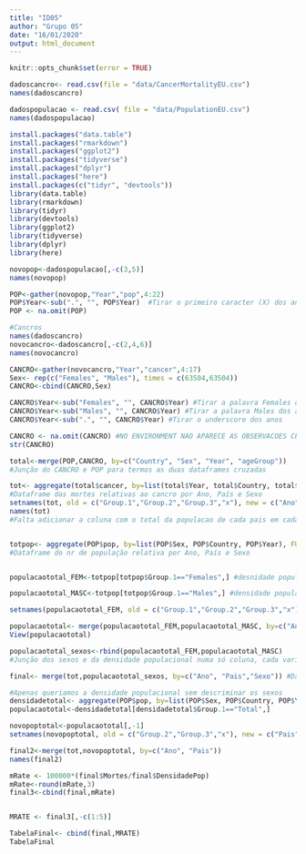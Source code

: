 ```yaml
---
title: "ID05"
author: "Grupo 05"
date: "16/01/2020"
output: html_document
---
```


```r
knitr::opts_chunk$set(error = TRUE)
```

```r
dadoscancro<- read.csv(file = "data/CancerMortalityEU.csv")
names(dadoscancro)

```


```r

dadospopulacao <- read.csv( file = "data/PopulationEU.csv")
names(dadospopulacao)
```

```r
install.packages("data.table")
install.packages("rmarkdown")
install.packages("ggplot2")
install.packages("tidyverse")
install.packages("dplyr")
install.packages("here")
install.packages(c("tidyr", "devtools"))
library(data.table)
library(rmarkdown)
library(tidyr)
library(devtools)
library(ggplot2)
library(tidyverse)
library(dplyr)
library(here)
```

```r
novopop<-dadospopulacao[,-c(3,5)]
names(novopop)

POP<-gather(novopop,"Year","pop",4:22)
POP$Year<-sub(".", "", POP$Year)  #Tirar o primeiro caracter (X) dos anos
POP <- na.omit(POP)
```


```r

#Cancros
names(dadoscancro)
novocancro<-dadoscancro[,-c(2,4,6)]
names(novocancro)

CANCRO<-gather(novocancro,"Year","cancer",4:17)
Sex<- rep(c("Females", "Males"), times = c(63504,63504))
CANCRO<-cbind(CANCRO,Sex)

CANCRO$Year<-sub("Females", "", CANCRO$Year) #Tirar a palavra Females dos anos
CANCRO$Year<-sub("Males", "", CANCRO$Year) #Tirar a palavra Males dos anos
CANCRO$Year<-sub(".", "", CANCRO$Year) #Tirar o underscore dos anos

CANCRO <- na.omit(CANCRO) #NO ENVIRONMENT NAO APARECE AS OBSERVACOES CERTAS
str(CANCRO)

```


```r

total<-merge(POP,CANCRO, by=c("Country", "Sex", "Year", "ageGroup"))
#Junção do CANCRO e POP para termos as duas dataframes cruzadas

tot<- aggregate(total$cancer, by=list(total$Year, total$Country, total$Sex), FUN=sum)
#Dataframe das mortes relativas ao cancro por Ano, País e Sexo
setnames(tot, old = c("Group.1","Group.2","Group.3","x"), new = c("Ano", "Pais", "Sexo","Mortes"))
names(tot)
#Falta adicionar a coluna com o total da populacao de cada pais em cada ano respectivamente


totpop<- aggregate(POP$pop, by=list(POP$Sex, POP$Country, POP$Year), FUN=sum)
#Dataframe do nr de população relativa por Ano, País e Sexo


populacaototal_FEM<-totpop[totpop$Group.1=="Females",] #desnidade populacional do sexo feminino

populacaototal_MASC<-totpop[totpop$Group.1=="Males",] #densidade populacional do sexo masculino

setnames(populacaototal_FEM, old = c("Group.1","Group.2","Group.3","x"), new = c("Sexo","Pais","Ano", "DensidadePop" ))

populacaototal<- merge(populacaototal_FEM,populacaototal_MASC, by=c("Ano", "Pais")) #dataframe com a população por sexo
View(populacaototal)

populacaototal_sexos<-rbind(populacaototal_FEM,populacaototal_MASC) 
#Junção dos sexos e da densidade populacional numa só coluna, cada variável

final<- merge(tot,populacaototal_sexos, by=c("Ano", "Pais","Sexo")) #Dataframe com a população total e o nr de mortes

```


```r

#Apenas queriamos a densidade populacional sem descriminar os sexos
densidadetotal<- aggregate(POP$pop, by=list(POP$Sex, POP$Country, POP$Year), FUN=sum)
populacaototal<-densidadetotal[densidadetotal$Group.1=="Total",]

novopoptotal<-populacaototal[,-1]
setnames(novopoptotal, old = c("Group.2","Group.3","x"), new = c("Pais","Ano", "DensidadePop" ))

final2<-merge(tot,novopoptotal, by=c("Ano", "Pais"))
names(final2)

mRate <- 100000*(final$Mortes/final$DensidadePop)
mRate<-round(mRate,3)
final3<-cbind(final,mRate)


MRATE <- final3[,-c(1:5)]

TabelaFinal<- cbind(final,MRATE)
TabelaFinal
```


